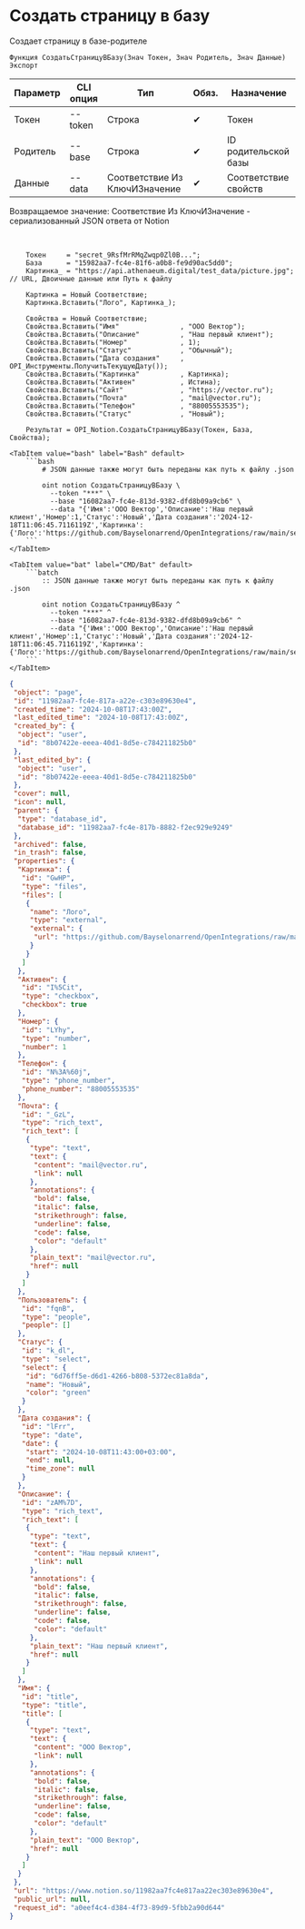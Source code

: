 ﻿---
sidebar_position: 2
---


# Создать страницу в базу
 Создает страницу в базе-родителе



`Функция СоздатьСтраницуВБазу(Знач Токен, Знач Родитель, Знач Данные) Экспорт`

  | Параметр | CLI опция | Тип | Обяз. | Назначение |
  |-|-|-|-|-|
  | Токен | --token | Строка | &#x2714; | Токен |
  | Родитель | --base | Строка | &#x2714; | ID родительской базы |
  | Данные | --data | Соответствие Из КлючИЗначение | &#x2714; | Соответствие свойств |

  
  Возвращаемое значение:   Соответствие Из КлючИЗначение - сериализованный JSON ответа от Notion

<br/>




```bsl title="Пример использования для 1С:Предприятие/OneScript"
    Токен     = "secret_9RsfMrRMqZwqp0Zl0B...";
    База      = "15982aa7-fc4e-81f6-a0b8-fe9d90ac5dd0";
    Картинка_ = "https://api.athenaeum.digital/test_data/picture.jpg"; // URL, Двоичные данные или Путь к файлу

    Картинка = Новый Соответствие;
    Картинка.Вставить("Лого", Картинка_);

    Свойства = Новый Соответствие;
    Свойства.Вставить("Имя"               , "ООО Вектор");
    Свойства.Вставить("Описание"          , "Наш первый клиент");
    Свойства.Вставить("Номер"             , 1);
    Свойства.Вставить("Статус"            , "Обычный");
    Свойства.Вставить("Дата создания"     , OPI_Инструменты.ПолучитьТекущуюДату());
    Свойства.Вставить("Картинка"          , Картинка);
    Свойства.Вставить("Активен"           , Истина);
    Свойства.Вставить("Сайт"              , "https://vector.ru");
    Свойства.Вставить("Почта"             , "mail@vector.ru");
    Свойства.Вставить("Телефон"           , "88005553535");
    Свойства.Вставить("Статус"            , "Новый");

    Результат = OPI_Notion.СоздатьСтраницуВБазу(Токен, База, Свойства);
```
    

 <Tabs>
  
    <TabItem value="bash" label="Bash" default>
        ```bash
            # JSON данные также могут быть переданы как путь к файлу .json
            
            oint notion СоздатьСтраницуВБазу \
              --token "***" \
              --base "16082aa7-fc4e-813d-9382-dfd8b09a9cb6" \
              --data "{'Имя':'ООО Вектор','Описание':'Наш первый клиент','Номер':1,'Статус':'Новый','Дата создания':'2024-12-18T11:06:45.7116119Z','Картинка':{'Лого':'https://github.com/Bayselonarrend/OpenIntegrations/raw/main/service/test_data/picture.jpg'},'Активен':true,'Сайт':'https://vector.ru','Почта':'mail@vector.ru','Телефон':'88005553535'}"
        ```
    </TabItem>
  
    <TabItem value="bat" label="CMD/Bat" default>
        ```batch
            :: JSON данные также могут быть переданы как путь к файлу .json
            
            oint notion СоздатьСтраницуВБазу ^
              --token "***" ^
              --base "16082aa7-fc4e-813d-9382-dfd8b09a9cb6" ^
              --data "{'Имя':'ООО Вектор','Описание':'Наш первый клиент','Номер':1,'Статус':'Новый','Дата создания':'2024-12-18T11:06:45.7116119Z','Картинка':{'Лого':'https://github.com/Bayselonarrend/OpenIntegrations/raw/main/service/test_data/picture.jpg'},'Активен':true,'Сайт':'https://vector.ru','Почта':'mail@vector.ru','Телефон':'88005553535'}"
        ```
    </TabItem>
</Tabs>


```json title="Результат"
{
 "object": "page",
 "id": "11982aa7-fc4e-817a-a22e-c303e89630e4",
 "created_time": "2024-10-08T17:43:00Z",
 "last_edited_time": "2024-10-08T17:43:00Z",
 "created_by": {
  "object": "user",
  "id": "8b07422e-eeea-40d1-8d5e-c784211825b0"
 },
 "last_edited_by": {
  "object": "user",
  "id": "8b07422e-eeea-40d1-8d5e-c784211825b0"
 },
 "cover": null,
 "icon": null,
 "parent": {
  "type": "database_id",
  "database_id": "11982aa7-fc4e-817b-8882-f2ec929e9249"
 },
 "archived": false,
 "in_trash": false,
 "properties": {
  "Картинка": {
   "id": "GwHP",
   "type": "files",
   "files": [
    {
     "name": "Лого",
     "type": "external",
     "external": {
      "url": "https://github.com/Bayselonarrend/OpenIntegrations/raw/main/service/test_data/picture.jpg"
     }
    }
   ]
  },
  "Активен": {
   "id": "I%5Cit",
   "type": "checkbox",
   "checkbox": true
  },
  "Номер": {
   "id": "LYhy",
   "type": "number",
   "number": 1
  },
  "Телефон": {
   "id": "N%3A%60j",
   "type": "phone_number",
   "phone_number": "88005553535"
  },
  "Почта": {
   "id": "_GzL",
   "type": "rich_text",
   "rich_text": [
    {
     "type": "text",
     "text": {
      "content": "mail@vector.ru",
      "link": null
     },
     "annotations": {
      "bold": false,
      "italic": false,
      "strikethrough": false,
      "underline": false,
      "code": false,
      "color": "default"
     },
     "plain_text": "mail@vector.ru",
     "href": null
    }
   ]
  },
  "Пользователь": {
   "id": "fqnB",
   "type": "people",
   "people": []
  },
  "Статус": {
   "id": "k_dl",
   "type": "select",
   "select": {
    "id": "6d76ff5e-d6d1-4266-b808-5372ec81a8da",
    "name": "Новый",
    "color": "green"
   }
  },
  "Дата создания": {
   "id": "lFrr",
   "type": "date",
   "date": {
    "start": "2024-10-08T11:43:00+03:00",
    "end": null,
    "time_zone": null
   }
  },
  "Описание": {
   "id": "zAM%7D",
   "type": "rich_text",
   "rich_text": [
    {
     "type": "text",
     "text": {
      "content": "Наш первый клиент",
      "link": null
     },
     "annotations": {
      "bold": false,
      "italic": false,
      "strikethrough": false,
      "underline": false,
      "code": false,
      "color": "default"
     },
     "plain_text": "Наш первый клиент",
     "href": null
    }
   ]
  },
  "Имя": {
   "id": "title",
   "type": "title",
   "title": [
    {
     "type": "text",
     "text": {
      "content": "ООО Вектор",
      "link": null
     },
     "annotations": {
      "bold": false,
      "italic": false,
      "strikethrough": false,
      "underline": false,
      "code": false,
      "color": "default"
     },
     "plain_text": "ООО Вектор",
     "href": null
    }
   ]
  }
 },
 "url": "https://www.notion.so/11982aa7fc4e817aa22ec303e89630e4",
 "public_url": null,
 "request_id": "a0eef4c4-d384-4f73-89d9-5fbb2a90d644"
}
```
